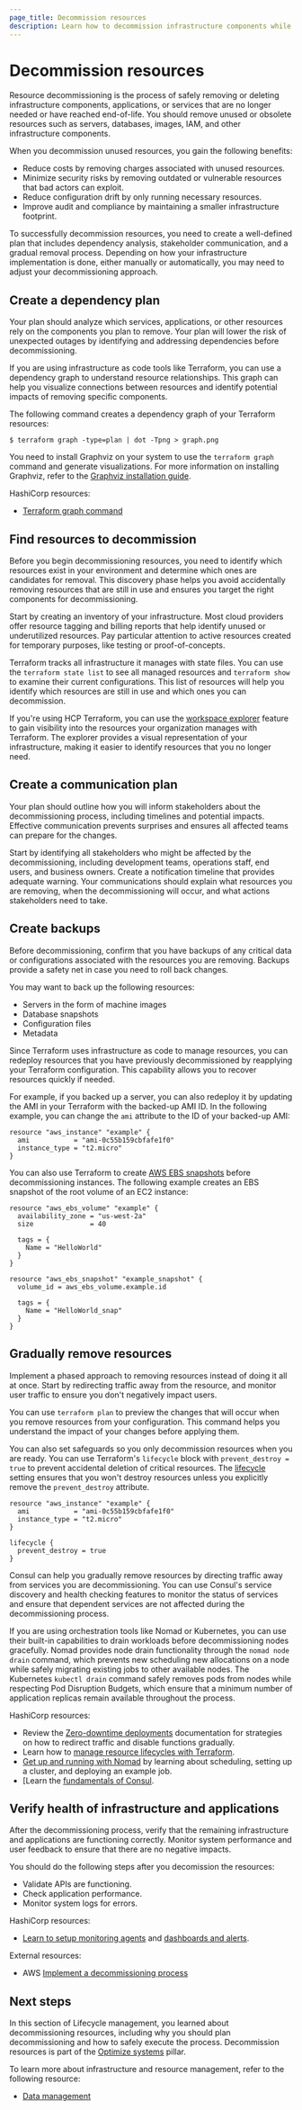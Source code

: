 ```yaml
---
page_title: Decommission resources
description: Learn how to decommission infrastructure components while maintaining system integrity and avoiding disruptions through proper planning and automation.
---
```


# Decommission resources

Resource decommissioning is the process of safely removing or deleting infrastructure components, applications, or services that are no longer needed or have reached end-of-life. You should remove unused or obsolete resources such as servers, databases, images, IAM, and other infrastructure components. 

When you decommission unused resources, you gain the following benefits:
- Reduce costs by removing charges associated with unused resources.
- Minimize security risks by removing outdated or vulnerable resources that bad actors can exploit.
- Reduce configuration drift by only running necessary resources.
- Improve audit and compliance by maintaining a smaller infrastructure footprint.

To successfully decommission resources, you need to create a well-defined plan that includes dependency analysis, stakeholder communication, and a gradual removal process. Depending on how your infrastructure implementation is done, either manually or automatically, you may need to adjust your decommissioning approach.

## Create a dependency plan

Your plan should analyze which services, applications, or other resources rely on the components you plan to remove. Your plan will lower the risk of unexpected outages by identifying and addressing dependencies before decommissioning.

If you are using infrastructure as code tools like Terraform, you can use a dependency graph to understand resource relationships. This graph can help you visualize connections between resources and identify potential impacts of removing specific components.

The following command creates a dependency graph of your Terraform resources:

```shell-session
$ terraform graph -type=plan | dot -Tpng > graph.png
```

<Note>

You need to install Graphviz on your system to use the `terraform graph` command and generate visualizations. For more information on installing Graphviz, refer to the [Graphviz installation guide](https://graphviz.org/download/).

</Note>

HashiCorp resources:

- [Terraform graph command](/terraform/docs/cli/commands/graph)

## Find resources to decommission

Before you begin decommissioning resources, you need to identify which resources exist in your environment and determine which ones are candidates for removal. This discovery phase helps you avoid accidentally removing resources that are still in use and ensures you target the right components for decommissioning.

Start by creating an inventory of your infrastructure. Most cloud providers offer resource tagging and billing reports that help identify unused or underutilized resources. Pay particular attention to active resources created for temporary purposes, like testing or proof-of-concepts.

Terraform tracks all infrastructure it manages with state files. You can use the `terraform state list` to see all managed resources and `terraform show` to examine their current configurations. This list of resources will help you identify which resources are still in use and which ones you can decommission.

If you're using HCP Terraform, you can use the [workspace explorer](/terraform/cloud-docs/workspaces/explorer) feature to gain visibility into the resources your organization manages with Terraform. The explorer provides a visual representation of your infrastructure, making it easier to identify resources that you no longer need.


## Create a communication plan 

Your plan should outline how you will inform stakeholders about the decommissioning process, including timelines and potential impacts. Effective communication prevents surprises and ensures all affected teams can prepare for the changes.

Start by identifying all stakeholders who might be affected by the decommissioning, including development teams, operations staff, end users, and business owners. Create a notification timeline that provides adequate warning. Your communications should explain what resources you are removing, when the decommissioning will occur, and what actions stakeholders need to take.

## Create backups

Before decommissioning, confirm that you have backups of any critical data or configurations associated with the resources you are removing. Backups provide a safety net in case you need to roll back changes.

You may want to back up the following resources:
- Servers in the form of machine images
- Database snapshots
- Configuration files
- Metadata

Since Terraform uses infrastructure as code to manage resources, you can redeploy resources that you have previously decommissioned by reapplying your Terraform configuration. This capability allows you to recover resources quickly if needed. 

For example, if you backed up a server, you can also redeploy it by updating the AMI in your Terraform with the backed-up AMI ID. In the following example, you can change the `ami` attribute to the ID of your backed-up AMI:

```hcl
resource "aws_instance" "example" {
  ami           = "ami-0c55b159cbfafe1f0"
  instance_type = "t2.micro"
}
```

You can also use Terraform to create [AWS EBS snapshots](https://registry.terraform.io/providers/hashicorp/aws/latest/docs/resources/ebs_snapshot) before decommissioning instances. The following example creates an EBS snapshot of the root volume of an EC2 instance:

```hcl
resource "aws_ebs_volume" "example" {
  availability_zone = "us-west-2a"
  size              = 40

  tags = {
    Name = "HelloWorld"
  }
}

resource "aws_ebs_snapshot" "example_snapshot" {
  volume_id = aws_ebs_volume.example.id

  tags = {
    Name = "HelloWorld_snap"
  }
}
```

## Gradually remove resources

Implement a phased approach to removing resources instead of doing it all at once. Start by redirecting traffic away from the resource, and monitor user traffic to ensure you don't negatively impact users.

You can use `terraform plan` to preview the changes that will occur when you remove resources from your configuration. This command helps you understand the impact of your changes before applying them.

You can also set safeguards so you only decommission resources when you are ready. You can use Terraform's `lifecycle` block with `prevent_destroy = true` to prevent accidental deletion of critical resources. The [lifecycle](https://www.terraform.io/docs/language/meta-arguments#lifecycle) setting ensures that you won't destroy resources unless you explicitly remove the `prevent_destroy` attribute.

```hcl
resource "aws_instance" "example" {
  ami           = "ami-0c55b159cbfafe1f0"
  instance_type = "t2.micro"
}

lifecycle {
  prevent_destroy = true
}
```

Consul can help you gradually remove resources by directing traffic away from services you are decommissioning. You can use Consul's service discovery and health checking features to monitor the status of services and ensure that dependent services are not affected during the decommissioning process.

If you are using orchestration tools like Nomad or Kubernetes, you can use their built-in capabilities to drain workloads before decommissioning nodes gracefully. Nomad provides node drain functionality through the `nomad node drain` command, which prevents new scheduling new allocations on a node while safely migrating existing jobs to other available nodes. The Kubernetes `kubectl drain` command safely removes pods from nodes while respecting Pod Disruption Budgets, which ensure that a minimum number of application replicas remain available throughout the process. 

HashiCorp resources:

- Review the [Zero-downtime deployments](/well-architected-framework/define-and-automate-processes/deploy/zero-downtime-deployments) documentation for strategies on how to redirect traffic and disable functions gradually.
- Learn how to [manage resource lifecycles with Terraform](/terraform/tutorials/state/resource-lifecycle).
- [Get up and running with Nomad](/nomad/tutorials/get-started) by learning about scheduling, setting up a cluster, and deploying an example job.
- [Learn the [fundamentals of Consul](/consul/tutorials).

## Verify health of infrastructure and applications

After the decommissioning process, verify that the remaining infrastructure and applications are functioning correctly. Monitor system performance and user feedback to ensure that there are no negative impacts.

You should do the following steps after you decomission the resources:

- Validate APIs are functioning.
- Check application performance.
- Monitor system logs for errors.

HashiCorp resources:

- [Learn to setup monitoring agents](/well-architected-framework/define-and-automate-processes/monitor/setup-monitoring-agents) and [dashboards and alerts](/well-architected-framework/define-and-automate-processes/monitor/dashboards-alerts).

External resources:

- AWS [Implement a decommissioning process](https://docs.aws.amazon.com/wellarchitected/latest/framework/cost_decomissioning_resources_implement_process.html)

## Next steps

In this section of Lifecycle management, you learned about decommissioning resources, including why you should plan decommissioning and how to safely execute the process. Decommission resources is part of the [Optimize systems](/well-architected-framework/optimize-systems) pillar.

To learn more about infrastructure and resource management, refer to the following resource:

- [Data management](/well-architected-framework/optimize-systems/lifecycle-management/data-management)